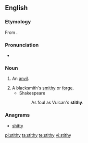 ==English==

===Etymology===
From {{etyl|non|en}} {{term|steði|lang=non}}.

===Pronunciation===
* {{IPA|/ˈstɪðɪ/}}

===Noun===
{{en-noun|stithies}}

# An [[anvil]].
#: {{rfquotek|Sir Walter Scott}}
# A blacksmith's [[smithy]] or [[forge]].
#* Shakespeare
#*: As foul as Vulcan's '''stithy'''.

===Anagrams===
* [[shitty#English|shitty]]

[[pl:stithy]]
[[ta:stithy]]
[[te:stithy]]
[[vi:stithy]]